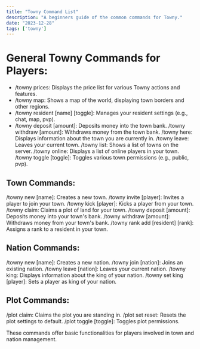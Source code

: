 ```yaml
---
title: "Towny Command List"
description: "A beginners guide of the common commands for Towny."
date: "2023-12-28"
tags: ['towny']
---
```


# General Towny Commands for Players:

- /towny prices: Displays the price list for various Towny actions and features.
- /towny map: Shows a map of the world, displaying town borders and other regions.
- /towny resident [name] [toggle]: Manages your resident settings (e.g., chat, map, pvp).
- /towny deposit [amount]: Deposits money into the town bank.
/towny withdraw [amount]: Withdraws money from the town bank.
/towny here: Displays information about the town you are currently in.
/towny leave: Leaves your current town.
/towny list: Shows a list of towns on the server.
/towny online: Displays a list of online players in your town.
/towny toggle [toggle]: Toggles various town permissions (e.g., public, pvp).

## Town Commands:

/towny new [name]: Creates a new town.
/towny invite [player]: Invites a player to join your town.
/towny kick [player]: Kicks a player from your town.
/towny claim: Claims a plot of land for your town.
/towny deposit [amount]: Deposits money into your town's bank.
/towny withdraw [amount]: Withdraws money from your town's bank.
/towny rank add [resident] [rank]: Assigns a rank to a resident in your town.

## Nation Commands:

/towny new [name]: Creates a new nation.
/towny join [nation]: Joins an existing nation.
/towny leave [nation]: Leaves your current nation.
/towny king: Displays information about the king of your nation.
/towny set king [player]: Sets a player as king of your nation.

## Plot Commands:

/plot claim: Claims the plot you are standing in.
/plot set reset: Resets the plot settings to default.
/plot toggle [toggle]: Toggles plot permissions.

These commands offer basic functionalities for players involved in town and nation management. 